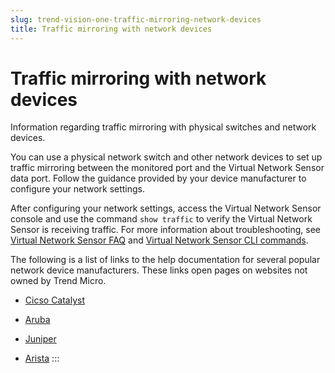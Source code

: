 ```yaml
---
slug: trend-vision-one-traffic-mirroring-network-devices
title: Traffic mirroring with network devices
---
```

# Traffic mirroring with network devices

Information regarding traffic mirroring with physical switches and network devices.

You can use a physical network switch and other network devices to set up traffic mirroring between the monitored port and the Virtual Network Sensor data port. Follow the guidance provided by your device manufacturer to configure your network settings.

After configuring your network settings, access the Virtual Network Sensor console and use the command `show traffic` to verify the Virtual Network Sensor is receiving traffic. For more information about troubleshooting, see [Virtual Network Sensor FAQ](virtual-network-sensor-faqs.mdx) and [Virtual Network Sensor CLI commands](virtual-network-sensor-cli-commands.mdx).

The following is a list of links to the help documentation for several popular network device manufacturers. These links open pages on websites not owned by Trend Micro.

- [Cicso Catalyst](https://www.cisco.com/c/en/us/td/docs/switches/lan/catalyst6500/ios/12-2SX/configuration/guide/book/span.mdx)

- [Aruba](https://arubanetworking.hpe.com/techdocs/AOS-S/16.10/MRG/WB/content/wc/cnf-loc-mir.htm)

- [Juniper](https://www.juniper.net/documentation/us/en/software/junos/network-mgmt/topics/topic-map/port-mirroring-and-analyzers-configuring.mdx)

- [Arista](https://arista.my.site.com/AristaCommunity/s/article/introduction-to-port-mirroring)
:::
